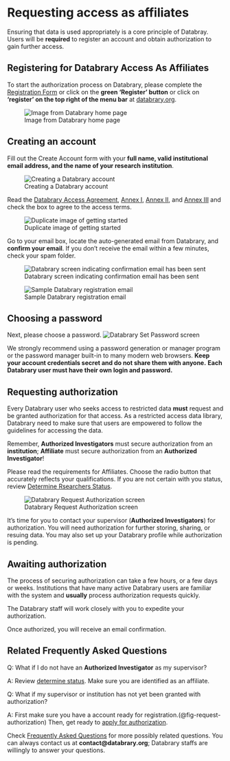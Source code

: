 # Requesting access as affiliates {.unnumbered}

Ensuring that data is used appropriately is a core principle of Databray.
Users will be **required** to register an account and obtain authorization to gain further access.

## Registering for Databrary Access As Affiliates

To start the authorization process on Databrary, please complete the [Registration Form](https://nyu.databrary.org/user/register?page=create) or click on the **green 'Register' button** or click on **'register' on the top right of the menu bar** at [databrary.org](https://databrary.org).

![Image from Databrary home page](img/db-main-page.JPG){#fig-getting-started}

## Creating an account

Fill out the Create Account form with your **full name, valid institutional email address, and the name of your research institution**.

![Creating a Databrary account](img/db-create-account.JPG){#fig-create-account}

Read the [Databrary Access Agreement](https://databrary.org/about/agreement/agreement.html), [Annex I](https://databrary.org/about/agreement/agreement-annex-I.html), [Annex II](https://databrary.org/about/agreement/agreement-annex-II.html), and [Annex III](https://databrary.org/about/agreement/agreement-annex-III.html) and check the box to agree to the access terms.

![Duplicate image of getting started](img/db-get-started.JPG){#fig-get-started}

Go to your email box, locate the auto-generated email from Databrary, and **confirm your email**.
If you don't receive the email within a few minutes, check your spam folder.

![Databrary screen indicating confirmation email has been sent](img/db-confirm-email.JPG){#fig-confirm-email}

![Sample Databrary registration email](img/db-registration-email.png){#fig-registration-email}

## Choosing a password

Next, please choose a password.
![Databrary Set Password screen](img/db-set-password.JPG){#fig-set-password}

::: callout-caution
We strongly recommend using a password generation or manager program or the password manager built-in to many modern web browsers.
**Keep your account credentials secret and do not share them with anyone.** **Each Databrary user must have their own login and password.**
:::

## Requesting authorization

Every Databrary user who seeks access to restricted data **must** request and be granted authorization for that access.
As a restricted access data library, Databrary need to make sure that users are empowered to follow the guidelines for accessing the data.

Remember, **Authorized Investigators** must secure authorization from an **institution**; **Affiliate** must secure authorization from an **Authorized Investigator**!

Please read the requirements for Affiliates.
Choose the radio button that accurately reflects your qualifications.
If you are not certain with you status, review [Determine Rsearchers Status](determine-status.qmd).

![Databrary Request Authorization screen](img/db-request-authorization.JPG){#fig-request-authorization}

::: callout-tip
It's time for you to contact your supervisor (**Authorized Investigators**) for authorization.
You will need authorization for further storing, sharing, or resuing data.
You may also set up your Databrary profile while authorization is pending.
:::

## Awaiting authorization

The process of securing authorization can take a few hours, or a few days or weeks.
Institutions that have many active Databrary users are familiar with the system and **usually** process authorization requests quickly.

The Databrary staff will work closely with you to expedite your authorization.

Once authorized, you will receive an email confirmation.

## Related Frequently Asked Questions

<div class = ""qa>

::: question
Q: What if I do not have an **Authorized Investigator** as my supervisor?
:::

::: answer
A: Review [determine status](determine-status.qmd).
Make sure you are identified as an affiliate.
:::



<div class = ""qa>

<div class = "question">
Q: What if my supervisor or institution has not yet been granted with authorization?

::: answer
A: First make sure you have a account ready for registration.(@fig-request-authorization) Then, get ready to [apply for authorization](https://airtable.com/appcrDDgPR8DGVGsS/shrq6ZxQzXQvQorwf).
:::


::: callout
Check [Frequently Asked Questions](faq.qmd) for more possibly related questions.
You can always contact us at **contact\@databrary.org**; Databrary staffs are willingly to answer your questions.
:::
